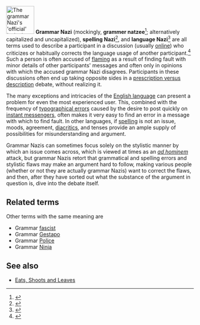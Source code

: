 {{OR}}
[[Image:grammar Nazi.svg|thumb|75px|The grammar Nazi's 'official' insignia.]]
'''Grammar Nazi''' (mockingly, '''grammer natzee'''<ref>{{cite web|url=http://www.deviantart.com/print/229104/|title=deviantART Shop: Grammar Natzee|accessdate=2007-08-10}}</ref>; alternatively capitalized and uncapitalized), '''spelling Nazi'''<ref>{{cite web|url=http://pavlovblog.blogspot.com/2007/05/return-of-spelling-nazi.html|title=Pavlov's Cat: The return of the Spelling Nazi|date=2007-05-28|accessdate=2007-08-10}}</ref>, and '''language Nazi'''<ref>{{cite web|url=http://pavlovblog.blogspot.com/2006/01/if-it-looks-like-language-nazi.html|title=Pavlov's Cat: If it looks like a language Nazi...|date=2006-01-26|accessdate=2007-08-10}}</ref> are all terms used to describe a participant in a discussion (usually [[online]]) who criticizes or habitually corrects the language usage of another participant.<ref>{{cite web|url=http://www.urbandictionary.com/define.php?term=grammar+Nazi|title=Urban Dictionary:Grammar Nazi|publisher=[[Urban Dictionary]]|accessdate=2007-08-10}}</ref> Such a person is often accused of [[flaming (Internet)|flaming]] as a result of finding fault with minor details of other participants' messages and often only in opinions with which the accused grammar Nazi disagrees. Participants in these discussions often end up taking opposite sides in a [[Prescription and description|prescription versus description]] debate, without realizing it.

The many exceptions and intricacies of the [[English language]] can present a problem for even the most experienced user. This, combined with the frequency of [[typographical error]]s caused by the desire to post quickly on [[instant messenger]]s, often makes it very easy to find an error in a message with which to find fault. In other languages, if [[spelling]] is not an issue, moods, agreement, [[diacritic]]s, and tenses provide an ample supply of possibilities for misunderstanding and argument.

Grammar Nazis can sometimes focus solely on the stylistic manner by which an issue comes across, which is viewed at times as an ''[[ad hominem]]'' attack, but grammar Nazis retort that grammatical and spelling errors and stylistic flaws may make an argument hard to follow, making various people (whether or not they are actually grammar Nazis) want to correct the flaws, and then, after they have sorted out what the substance of the argument in question is, dive into the debate itself.



==Related terms==
Other terms with the same meaning are
* Grammar [[Fascism|fascist]]
* Grammar [[Gestapo]]
* Grammar [[Police]]
* Grammar [[Ninja]]

== See also ==
* [[Eats, Shoots and Leaves]]